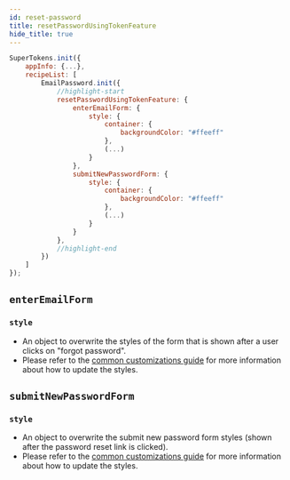 ```yaml
---
id: reset-password
title: resetPasswordUsingTokenFeature
hide_title: true
---
```


```jsx
SuperTokens.init({
    appInfo: {...},
    recipeList: [
        EmailPassword.init({
            //highlight-start
            resetPasswordUsingTokenFeature: {
                enterEmailForm: {
                    style: {
                        container: {
                            backgroundColor: "#ffeeff"
                        },
                        (...)
                    }
                },
                submitNewPasswordForm: {
                    style: {
                        container: {
                            backgroundColor: "#ffeeff"
                        },
                        (...)
                    }
                }
            },
            //highlight-end
        })
    ]
});
```

## `enterEmailForm`

### `style` 
- An object to overwrite the styles of the form that is shown after a user clicks on "forgot password".
- Please refer to the [common customizations guide](/docs/emailpassword/common-customizations/styling/changing-style) for more information about how to update the styles.

## `submitNewPasswordForm`

### `style` 
- An object to overwrite the submit new password form styles (shown after the password reset link is clicked).
- Please refer to the [common customizations guide](/docs/emailpassword/common-customizations/styling/changing-style) for more information about how to update the styles.
